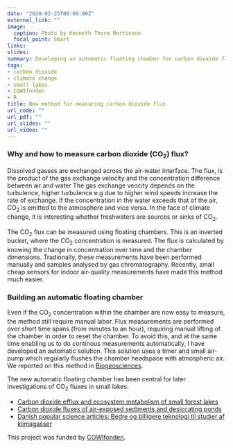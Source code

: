 ```yaml
---
date: "2020-02-25T00:00:00Z"
external_link: ""
image: 
  caption: Photo by Kenneth Thorø Martinsen
  focal_point: Smart
links:
slides: 
summary: Developing an automatic floating chamber for carbon dioxide flux measurements
tags:
- carbon dioxide
- climate change
- small lakes
- COWIfonden
- R
title: New method for measuring carbon dioxide flux
url_code: ""
url_pdf: ""
url_slides: ""
url_video: ""
---
```


### Why and how to measure carbon dioxide (CO~2~) flux?

Dissolved gasses are exchanged across the air-water interface. The flux, is the product of the gas exchange velocity and the concentration difference between air and water The gas exchange veocity depends on the turbulence, higher turbulence e.g due to higher wind speeds increase the rate of exchange. If the concentration in the water exceeds that of the air, CO~2~ is emitted to the atmosphere and vice versa. In the face of climate change, it is interesting whether freshwaters are sources or sinks of CO~2~.  

The CO~2~ flux can be measured using floating chambers. This is an inverted bucket, where the CO~2~ concentration is measured. The flux is calculated by knowing the change in concentration over time and the chamber dimensions. Tradionally, these measurements have been performed manually and samples analysed by gas chromatography. Recently, small cheap sensors for indoor air-quality measurements have made this method much easier. 

### Building an automatic floating chamber

Even if the CO~2~ concentration within the chamber are now easy to measure, the method still require manual labor. Flux measurements are performed over short time spans (from minutes to an hour), requiring manual lifting of the chamber in order to reset the chamber. To avoid this, and at the same time enabling us to do continous measurements automatically, I have developed an automatic solution. This solution uses a timer and small air-pump which regularly flushes the chamber headspace with atmospheric air. We reported on this method in  [Biogeosciences](https://www.biogeosciences.net/15/5565/2018/).  

The new automatic floating chamber has been central for later investigations of CO~2~ fluxes in small lakes:  

* [Carbon dioxide efflux and ecosystem metabolism of small forest lakes](https://link.springer.com/article/10.1007/s00027-019-0682-8)  
* [Carbon dioxide fluxes of air-exposed sediments and desiccating ponds](https://link.springer.com/article/10.1007/s10533-019-00579-0)  
* [Danish popular science articles: Bedre og billigere teknologi til studier af klimagasser](http://www.vand-og-jord.dk/vj218.htm)  

This project was funded by [COWIfonden](https://www.cowifonden.com/donations/recent-projects/donations-2017).
